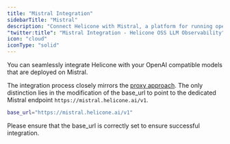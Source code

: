 ```yaml
---
title: "Mistral Integration"
sidebarTitle: "Mistral"
description: "Connect Helicone with Mistral, a platform for running open-source language models. Monitor and optimize your AI applications using Mistral's powerful models through a simple base_url configuration."
"twitter:title": "Mistral Integration - Helicone OSS LLM Observability"
icon: "cloud"
iconType: "solid"
---
```


You can seamlessly integrate Helicone with your OpenAI compatible models that are deployed on Mistral.

The integration process closely mirrors the [proxy approach](/integrations/openai/javascript). The only distinction lies in the modification of the base_url to point to the dedicated Mistral endpoint `https://mistral.helicone.ai/v1`.

```bash
base_url="https://mistral.helicone.ai/v1"
```

Please ensure that the base_url is correctly set to ensure successful integration.
